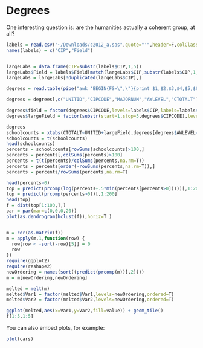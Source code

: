 Degrees
========================================================

One interesting question is: are the humanities actually a coherent group, at all?

```r
labels = read.csv("~/Downloads/c2012_a.sas",quote="'",header=F,colClasses=c("character","character"))
names(labels) = c("CIP","Field")


largeLabs = data.frame(CIP=substr(labels$CIP,1,5))
largeLabs$Field = labels$Field[match(largeLabs$CIP,substr(labels$CIP,1,5))]
largeLabs = largeLabs[!duplicated(largeLabs$CIP),]
```

```r
degrees = read.table(pipe("awk 'BEGIN{FS=\",\"}{print $1,$2,$3,$4,$5,$6,$7}' ~/Downloads/c2012_a.csv"),col.names=c("UNITID","CIPCODE","MAJORNUM","AWLEVEL","CDISTEDP","XCTOTALT","CTOTALT"),flush=T,header=T,colClasses=c(rep("factor",5),"factor","numeric"))

degrees = degrees[,c("UNITID","CIPCODE","MAJORNUM","AWLEVEL","CTOTALT")]

degrees$field = factor(degrees$CIPCODE,levels=labels$CIP,labels=labels$Field)
degrees$largeField = factor(substr(start=1,stop=5,degrees$CIPCODE),levels=largeLabs$CIP,labels=largeLabs$Field)

degrees
schoolcounts = xtabs(CTOTALT~UNITID+largeField,degrees[degrees$AWLEVEL=="05",])
schoolcounts = t(schoolcounts)
head(schoolcounts)
percents = schoolcounts[rowSums(schoolcounts)>100,]
percents = percents[,colSums(percents)>100]
percents = t(t(percents)/colSums(percents,na.rm=T))
percents = percents[order(-rowSums(percents,na.rm=T)),]
percents = percents/rowSums(percents,na.rm=T)

head(percents>0)
top = predict(prcomp(log(percents+.5*min(percents[percents>0]))))[,1:200]
top = predict(prcomp(percents>0))[,1:200]
head(top)
f = dist(top[1:100,],)
par = par(mar=c(0,0,0,20))
plot(as.dendrogram(hclust(f)),horiz=T )


m = cor(as.matrix(f))
m = apply(m,1,function(row) {
  row[row < -sort(-row)[5]] = 0
  row
})
require(ggplot2)
require(reshape2)
newOrdering = names(sort((predict(prcomp(m))[,2])))
m = m[newOrdering,newOrdering]

melted = melt(m)
melted$Var1 = factor(melted$Var1,levels=newOrdering,ordered=T)
melted$Var2 = factor(melted$Var2,levels=newOrdering,ordered=T)

ggplot(melted,aes(x=Var1,y=Var2,fill=value)) + geom_tile()
f[1:5,1:5]
```

You can also embed plots, for example:

```r
plot(cars)
```

